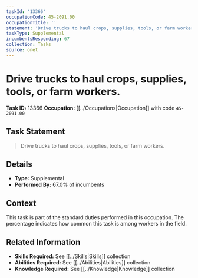 ```yaml
---
taskId: '13366'
occupationCode: 45-2091.00
occupationTitle: ''
statement: 'Drive trucks to haul crops, supplies, tools, or farm workers.'
taskType: Supplemental
incumbentsResponding: 67
collection: Tasks
source: onet
---
```

# Drive trucks to haul crops, supplies, tools, or farm workers.

**Task ID:** 13366
**Occupation:** [[../Occupations|Occupation]] with code `45-2091.00`

## Task Statement

> Drive trucks to haul crops, supplies, tools, or farm workers.

## Details

- **Type:** Supplemental
- **Performed By:** 67.0% of incumbents

## Context

This task is part of the standard duties performed in this occupation. The percentage indicates how common this task is among workers in the field.

## Related Information

- **Skills Required:** See [[../Skills|Skills]] collection
- **Abilities Required:** See [[../Abilities|Abilities]] collection
- **Knowledge Required:** See [[../Knowledge|Knowledge]] collection
